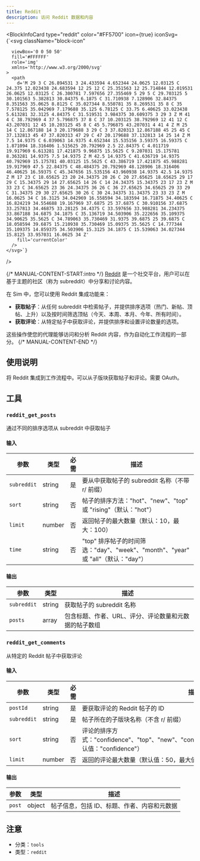 ```yaml
---
title: Reddit
description: 访问 Reddit 数据和内容
---
```



<BlockInfoCard 
  type="reddit"
  color="#FF5700"
  icon={true}
  iconSvg={`<svg className="block-icon"
      
      
      
      viewBox='0 0 50 50'
      fill='#FFFFFF'
      role='img'
      xmlns='http://www.w3.org/2000/svg'
    >
      <path
        d='M 29 3 C 26.894531 3 24.433594 4.652344 24.0625 12.03125 C 24.375 12.023438 24.683594 12 25 12 C 25.351563 12 25.714844 12.019531 26.0625 12.03125 C 26.300781 7.597656 27.355469 5 29 5 C 29.703125 5 30.101563 5.382813 30.84375 6.1875 C 31.710938 7.128906 32.84375 8.351563 35.0625 8.8125 C 35.027344 8.550781 35 8.269531 35 8 C 35 7.578125 35.042969 7.179688 35.125 6.78125 C 33.75 6.40625 33.023438 5.613281 32.3125 4.84375 C 31.519531 3.984375 30.609375 3 29 3 Z M 41 4 C 38.792969 4 37 5.796875 37 8 C 37 10.203125 38.792969 12 41 12 C 43.207031 12 45 10.203125 45 8 C 45 5.796875 43.207031 4 41 4 Z M 25 14 C 12.867188 14 3 20.179688 3 29 C 3 37.820313 12.867188 45 25 45 C 37.132813 45 47 37.820313 47 29 C 47 20.179688 37.132813 14 25 14 Z M 7.5 14.9375 C 6.039063 14.9375 4.652344 15.535156 3.59375 16.59375 C 1.871094 18.316406 1.515625 20.792969 2.5 22.84375 C 4.011719 19.917969 6.613281 17.421875 9.96875 15.5625 C 9.207031 15.175781 8.363281 14.9375 7.5 14.9375 Z M 42.5 14.9375 C 41.636719 14.9375 40.792969 15.175781 40.03125 15.5625 C 43.386719 17.421875 45.988281 19.917969 47.5 22.84375 C 48.484375 20.792969 48.128906 18.316406 46.40625 16.59375 C 45.347656 15.535156 43.960938 14.9375 42.5 14.9375 Z M 17 23 C 18.65625 23 20 24.34375 20 26 C 20 27.65625 18.65625 29 17 29 C 15.34375 29 14 27.65625 14 26 C 14 24.34375 15.34375 23 17 23 Z M 33 23 C 34.65625 23 36 24.34375 36 26 C 36 27.65625 34.65625 29 33 29 C 31.34375 29 30 27.65625 30 26 C 30 24.34375 31.34375 23 33 23 Z M 16.0625 34 C 16.3125 34.042969 16.558594 34.183594 16.71875 34.40625 C 16.824219 34.554688 19.167969 37.6875 25 37.6875 C 30.910156 37.6875 33.257813 34.46875 33.28125 34.4375 C 33.597656 33.988281 34.234375 33.867188 34.6875 34.1875 C 35.136719 34.503906 35.222656 35.109375 34.90625 35.5625 C 34.789063 35.730469 31.9375 39.6875 25 39.6875 C 18.058594 39.6875 15.210938 35.730469 15.09375 35.5625 C 14.777344 35.109375 14.859375 34.503906 15.3125 34.1875 C 15.539063 34.027344 15.8125 33.957031 16.0625 34 Z'
        fill='currentColor'
      />
    </svg>`}
/>

{/* MANUAL-CONTENT-START:intro */}
[Reddit](https://www.reddit.com/) 是一个社交平台，用户可以在基于主题的社区（称为 subreddit）中分享和讨论内容。

在 Sim 中，您可以使用 Reddit 集成功能来：

- **获取帖子**：从任何 subreddit 中检索帖子，并提供排序选项（热门、新帖、顶帖、上升）以及按时间筛选顶帖（今天、本周、本月、今年、所有时间）。
- **获取评论**：从特定帖子中获取评论，并提供排序和设置评论数量的选项。

这些操作使您的代理能够访问和分析 Reddit 内容，作为自动化工作流程的一部分。
{/* MANUAL-CONTENT-END */}

## 使用说明

将 Reddit 集成到工作流程中。可以从子版块获取帖子和评论。需要 OAuth。

## 工具

### `reddit_get_posts`

通过不同的排序选项从 subreddit 中获取帖子

#### 输入

| 参数 | 类型 | 必需 | 描述 |
| --------- | ---- | -------- | ----------- |
| `subreddit` | string | 是 | 要从中获取帖子的 subreddit 名称（不带 r/ 前缀） |
| `sort` | string | 否 | 帖子的排序方法："hot"、"new"、"top" 或 "rising"（默认："hot"） |
| `limit` | number | 否 | 返回帖子的最大数量（默认：10，最大：100） |
| `time` | string | 否 | "top" 排序帖子的时间筛选："day"、"week"、"month"、"year" 或 "all"（默认："day"） |

#### 输出

| 参数 | 类型 | 描述 |
| --------- | ---- | ----------- |
| `subreddit` | string | 获取帖子的 subreddit 名称 |
| `posts` | array | 包含标题、作者、URL、评分、评论数量和元数据的帖子数组 |

### `reddit_get_comments`

从特定的 Reddit 帖子中获取评论

#### 输入

| 参数 | 类型 | 必需 | 描述 |
| --------- | ---- | -------- | ----------- |
| `postId` | string | 是 | 要获取评论的 Reddit 帖子的 ID |
| `subreddit` | string | 是 | 帖子所在的子版块名称（不含 r/ 前缀）|
| `sort` | string | 否 | 评论的排序方式："confidence"、"top"、"new"、"controversial"、"old"、"random"、"qa"（默认值："confidence"）|
| `limit` | number | 否 | 返回的评论最大数量（默认值：50，最大值：100）|

#### 输出

| 参数 | 类型 | 描述 |
| --------- | ---- | ----------- |
| `post` | object | 帖子信息，包括 ID、标题、作者、内容和元数据 |

## 注意

- 分类：`tools`
- 类型：`reddit`
